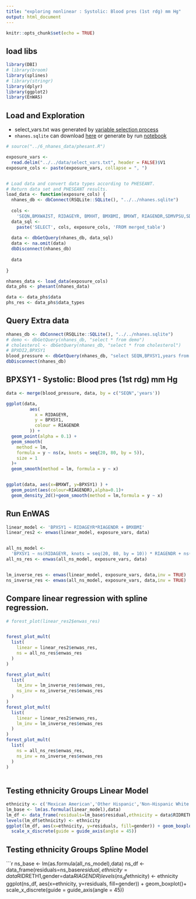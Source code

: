 ```yaml
---
title: "exploring nonlinear : Systolic: Blood pres (1st rdg) mm Hg"
output: html_document
---
```


```r
knitr::opts_chunk$set(echo = TRUE)
```


## load libs
```r
library(DBI)
# library(broom)
library(splines)
# library(stringr)
library(dplyr)
library(ggplot2)
library(EnWAS)

```

## Load and Exploration

- select_vars.txt was generated by [variable selection process](https://ccb-hms.github.io/Imputation/7_enwas/diet_var_selection.html)
- `nhanes.sqlite` can download [here](https://github.com/ccb-hms/Imputation/blob/main/nhanes.sqlite) or generate by run [notebook](https://ccb-hms.github.io/Imputation/6_nhanes_data/nhanes_exploratory.html)

```r
# source("../6_nhanes_data/phesant.R")

exposure_vars <-
  read.delim("../../data/select_vars.txt", header = FALSE)$V1
exposure_cols <- paste(exposure_vars, collapse = ", ")


# Load data and convert data types according to PHESEANT.
# Return data set and PHESEANT results.
load_data <- function(exposure_cols) {
  nhanes_db <- dbConnect(RSQLite::SQLite(), "../../nhanes.sqlite")
  
  cols <-
    'SEQN,BMXWAIST, RIDAGEYR, BMXHT, BMXBMI, BMXWT, RIAGENDR,SDMVPSU,SDMVSTRA,RIDRETH1, INDFMPIR, years,'
  data_sql <-
    paste('SELECT', cols, exposure_cols, 'FROM merged_table')
  
  data <- dbGetQuery(nhanes_db, data_sql)
  data <- na.omit(data)
  dbDisconnect(nhanes_db)
  
  data
  
}

nhanes_data <- load_data(exposure_cols) 
data_phs <- phesant(nhanes_data)

data <- data_phs$data
phs_res <- data_phs$data_types

```

## Query Extra data 

```r
nhanes_db <- dbConnect(RSQLite::SQLite(), "../../nhanes.sqlite")
# demo <- dbGetQuery(nhanes_db, "select * from demo")
# cholesterol <- dbGetQuery(nhanes_db, "select * from cholesterol")
# BPXDI2,BPXSY1
blood_pressure <- dbGetQuery(nhanes_db, "select SEQN,BPXSY1,years from blood_pressure where BPXSY1 IS NOT NULL")
dbDisconnect(nhanes_db)

```

## BPXSY1 - Systolic: Blood pres (1st rdg) mm Hg

```r

data <- merge(blood_pressure, data, by = c("SEQN",'years'))

ggplot(data,
         aes(
           x = RIDAGEYR,
           y = BPXSY1,
           colour = RIAGENDR
         )) +
  geom_point(alpha = 0.1) +
  geom_smooth(
    method = lm,
    formula = y ~ ns(x, knots = seq(20, 80, by = 5)),
    size = 1
  )+
  geom_smooth(method = lm, formula = y ~ x)


ggplot(data, aes(x=BMXWT, y=BPXSY1) ) + 
  geom_point(aes(colour=RIAGENDR),alpha=0.1)+
  geom_density_2d()+geom_smooth(method = lm,formula = y ~ x)

```


## Run EnWAS 

```r
linear_model <- 'BPXSY1 ~ RIDAGEYR*RIAGENDR + BMXBMI'
linear_res2 <- enwas(linear_model, exposure_vars, data)


all_ns_model <-
  'BPXSY1 ~ ns(RIDAGEYR, knots = seq(20, 80, by = 10)) * RIAGENDR + ns(BMXBMI,knots = c(seq(15, 45, by = 5),seq(45,65,by=10)))'
all_ns_res <- enwas(all_ns_model, exposure_vars, data)


lm_inverse_res <- enwas(linear_model, exposure_vars, data,inv = TRUE)
ns_inverse_res <- enwas(all_ns_model, exposure_vars, data,inv = TRUE)


```


## Compare linear regression with spline regression.



```r
# forest_plot(linear_res2$enwas_res)


forest_plot_mult(
  list(
    linear = linear_res2$enwas_res,
    ns = all_ns_res$enwas_res
  )
)
```


```r
forest_plot_mult(
  list(
    lm_inv = lm_inverse_res$enwas_res,
    ns_inv = ns_inverse_res$enwas_res
  )
)
forest_plot_mult(
  list(
    linear = linear_res2$enwas_res,
    lm_inv = lm_inverse_res$enwas_res
  )
)
forest_plot_mult(
  list(
    ns = all_ns_res$enwas_res,
    ns_inv = ns_inverse_res$enwas_res
  )
)
  
```

## Testing ethnicity Groups Linear Model
```r
ethnicity <- c('Mexican American','Other Hispanic','Non-Hispanic White','Non-Hispanic Black','Other Race')
lm_base <- lm(as.formula(linear_model),data)
lm_df <- data_frame(residuals=lm_base$residual,ethnicity = data$RIDRETH1,gender=data$RIAGENDR)
levels(lm_df$ethnicity) <- ethnicity
ggplot(lm_df, aes(x=ethnicity, y=residuals, fill=gender)) + geom_boxplot()+
  scale_x_discrete(guide = guide_axis(angle = 45)) 

```


## Testing ethnicity Groups Spline Model
```r
ns_base <- lm(as.formula(all_ns_model),data)
ns_df <- data_frame(residuals=ns_base$residual,ethnicity = data$RIDRETH1,gender=data$RIAGENDR)
levels(ns_df$ethnicity) <- ethnicity
ggplot(ns_df, aes(x=ethnicity, y=residuals, fill=gender)) + geom_boxplot()+
  scale_x_discrete(guide = guide_axis(angle = 45)) 




